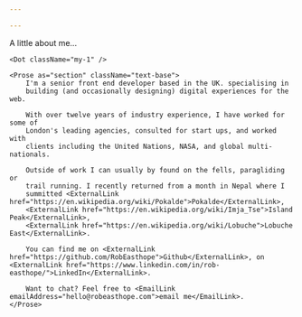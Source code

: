 ```yaml
---

---
```



<StandardPage title="About Rob Easthope">
  <Box as="section" id="about" className="mx-auto max-w-prose">
    <Type as="h1" className="text-center text-2xl leading-tight"
      >A little about me...</Type>

    <Dot className="my-1" />

    <Prose as="section" className="text-base">
        I'm a senior front end developer based in the UK. specialising in
        building (and occasionally designing) digital experiences for the web.

        With over twelve years of industry experience, I have worked for some of
        London's leading agencies, consulted for start ups, and worked with
        clients including the United Nations, NASA, and global multi-nationals.
        
        Outside of work I can usually by found on the fells, paragliding or
        trail running. I recently returned from a month in Nepal where I
        summitted <ExternalLink href="https://en.wikipedia.org/wiki/Pokalde">Pokalde</ExternalLink>,
        <ExternalLink href="https://en.wikipedia.org/wiki/Imja_Tse">Island Peak</ExternalLink>, 
        <ExternalLink href="https://en.wikipedia.org/wiki/Lobuche">Lobuche East</ExternalLink>.

        You can find me on <ExternalLink href="https://github.com/RobEasthope">Github</ExternalLink>, on <ExternalLink href="https://www.linkedin.com/in/rob-easthope/">LinkedIn</ExternalLink>.

        Want to chat? Feel free to <EmailLink emailAddress="hello@robeasthope.com">email me</EmailLink>.
    </Prose>
  </Box>
</StandardPage>
